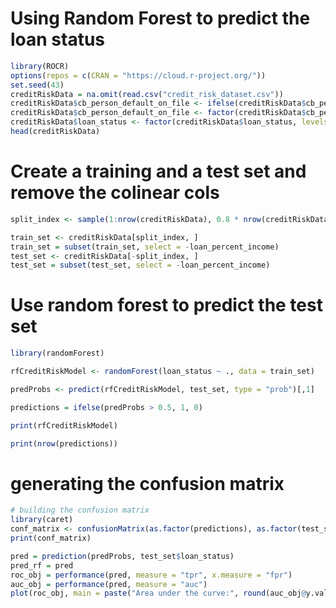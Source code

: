 # Using Random Forest to predict the loan status
```r
library(ROCR)
options(repos = c(CRAN = "https://cloud.r-project.org/"))
set.seed(43)
creditRiskData = na.omit(read.csv("credit_risk_dataset.csv"))
creditRiskData$cb_person_default_on_file <- ifelse(creditRiskData$cb_person_default_on_file == "Y", 1, 0)
creditRiskData$cb_person_default_on_file <- factor(creditRiskData$cb_person_default_on_file, levels = c(1, 0))
creditRiskData$loan_status <- factor(creditRiskData$loan_status, levels = c(1, 0))
head(creditRiskData)
```
# Create a training and a test set and remove the colinear cols
```r
split_index <- sample(1:nrow(creditRiskData), 0.8 * nrow(creditRiskData))

train_set <- creditRiskData[split_index, ]
train_set = subset(train_set, select = -loan_percent_income)
test_set <- creditRiskData[-split_index, ]
test_set = subset(test_set, select = -loan_percent_income)
```
# Use random forest to predict the test set
```r
library(randomForest)

rfCreditRiskModel <- randomForest(loan_status ~ ., data = train_set)

predProbs <- predict(rfCreditRiskModel, test_set, type = "prob")[,1]

predictions = ifelse(predProbs > 0.5, 1, 0)

print(rfCreditRiskModel)

print(nrow(predictions))
```
# generating the confusion matrix
```r
# building the confusion matrix
library(caret)
conf_matrix <- confusionMatrix(as.factor(predictions), as.factor(test_set$loan_status), positive = "1")
print(conf_matrix)
```

```r
pred = prediction(predProbs, test_set$loan_status)
pred_rf = pred
roc_obj = performance(pred, measure = "tpr", x.measure = "fpr")
auc_obj = performance(pred, measure = "auc")
plot(roc_obj, main = paste("Area under the curve:", round(auc_obj@y.values[[1]], 2)))
```
